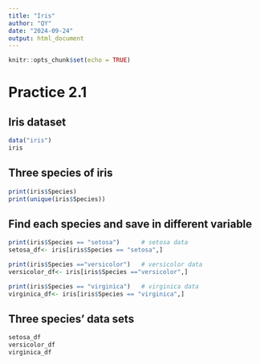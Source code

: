 ```yaml
---
title: "Iris"
author: "QY"
date: "2024-09-24"
output: html_document
---
```


```r
knitr::opts_chunk$set(echo = TRUE)
```

# Practice 2.1
## Iris dataset
```r
data("iris")
iris
```


## Three species of iris
```r
print(iris$Species)
print(unique(iris$Species))
```
## Find each species and save in different variable
```r
print(iris$Species == "setosa")      # setosa data
setosa_df<- iris[iris$Species == "setosa",]
```

```r
print(iris$Species =="versicolor")   # versicolor data
versicolor_df<- iris[iris$Species =="versicolor",]
```

```r
print(iris$Species == "virginica")   # virginica data
virginica_df<- iris[iris$Species == "virginica",]
```

## Three species' data sets
```r
setosa_df
versicolor_df
virginica_df
```
